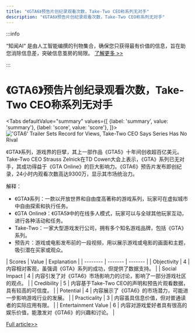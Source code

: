 ```yaml
---
title: "《GTA6》预告片创纪录观看次数，Take-Two CEO称系列无对手"
description: "《GTA6》预告片创纪录观看次数，Take-Two CEO称系列无对手"
---
```



:::info

“知闻AI“ 是由人工智能编撰的刊物集合，确保您只获得最有价值的信息，旨在助您消除信息差，突破信息茧房的局限。  [了解更多 >>](/)

:::

# 《GTA6》预告片创纪录观看次数，Take-Two CEO称系列无对手


<Tabs
	defaultValue="summary"
	values={[
	{label: 'summary', value: 'summary'},
	{label: 'score', value: 'score'},
]}>
<TabItem value="summary">
<img
  src="https://image.informedainews.com/2024/06/Vid-yYH-1717494838-0.jpg"
  alt="'GTA6' Trailer Sets Record for Views, Take-Two CEO Says Series Has No Rival"
/>



《GTA》系列，游戏界的巨擘，其上一部作品《GTA5》十年间创收超百亿美元。Take-Two CEO Strauss Zelnick在TD Cowen大会上表示，《GTA》系列已无对手，其成功得益于《GTA Online》的巨大影响力。《GTA6》预告片发布即创纪录，24小时内观看次数高达9300万，显示其市场统治力。

解释：
- 《GTA》系列：一款以开放世界和自由度高著称的游戏系列，玩家可在虚拟城市中自由探索和执行任务。
- 《GTA Online》：《GTA5》中的在线多人模式，玩家可以与全球其他玩家互动，进行各种活动和任务。
- Take-Two：一家大型游戏发行公司，拥有多个知名游戏品牌，包括《GTA》系列。
- 预告片：游戏或电影发布前的一段视频，用以展示游戏或电影的画面和主题，吸引潜在买家或观众。
</TabItem>
<TabItem value="score">
	| Scores     | Value   | Explanation |
	| -------- | ------- | ------- |
	| Objectivity  | 4    | 内容相对客观，虽强调《GTA》系列的成功，但提供了数据支持。    |
	| Social Impact | 4     | 内容引发了对《GTA6》市场影响力的讨论，影响了一部分游戏社区的观点。    |
	| Credibility    | 5    | 内容基于Take-Two CEO的声明和预告片观看数据，具有较高的可信度。    |
	| Potential    | 4    | 内容展示了《GTA6》的市场潜力，可能进一步影响游戏行业的发展。    |
	| Practicality    | 3    | 内容虽具信息价值，但对普通读者的实际应用有限。    |
	| Entertainment Value    | 6    | 内容对游戏爱好者具有很高的娱乐价值，能激发对《GTA6》的兴趣和讨论。    |
</TabItem>
</Tabs>

[Full article>>](https://www.cnbeta.com.tw/articles/game/1433425.htm)
